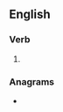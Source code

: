 ==English==

===Verb===
{{head|en|present participle}}

# {{present participle of|cascade|lang=en|nocat=1}}

===Anagrams===
* {{anagrams|en|saccading}}